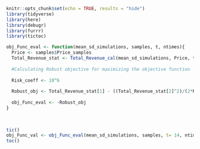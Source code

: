 ```r
knitr::opts_chunk$set(echo = TRUE, results = "hide")
library(tidyverse)
library(here)
library(debugr)
library(furrr)
library(tictoc)
```


```r

obj_Func_eval <- function(mean_sd_simulations, samples, t, ntimes){
  Price <- samples$Price_samples
  Total_Revenue_stat <- Total_Revenue_cal(mean_sd_simulations, Price, t, ntimes)
  
  #Calculating Robust objective for maximizing the objective function
  
  Risk_coeff <- 10^6
  
  Robust_obj <- Total_Revenue_stat[1] - ((Total_Revenue_stat[2]^2)/(2*Risk_coeff))
  
  obj_Func_eval <- -Robust_obj
}
  
  
```
```r
tic()
obj_Func_val <- obj_Func_eval(mean_sd_simulations, samples, t= 14, ntimes)
toc()
```